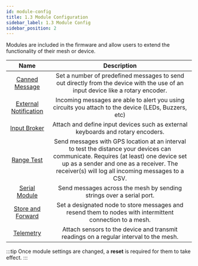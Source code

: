 ```yaml
---
id: module-config
title: 1.3 Module Configuration
sidebar_label: 1.3 Module Config
sidebar_position: 2
---
```


Modules are included in the firmware and allow users to extend the functionality of their mesh or device.

| Name | Description |
|:----:|:-----------:|
| [Canned Message](canned-message) | Set a number of predefined messages to send out directly from the device with the use of an input device like a rotary encoder. |
| [External Notification](external-notification) | Incoming messages are able to alert you using circuits you attach to the device (LEDs, Buzzers, etc) |
| [Input Broker](input-broker) | Attach and define input devices such as external keyboards and rotary encoders. |
| [Range Test](range-test-module) | Send messages with GPS location at an interval to test the distance your devices can communicate. Requires (at least) one device set up as a sender and one as a receiver. The receiver(s) will log all incoming messages to a CSV. |
| [Serial Module](serial) | Send messages across the mesh by sending strings over a serial port. |
| [Store and Forward](store-and-forward) | Set a designated node to store messages and resend them to nodes with intermittent connection to a mesh. |
| [Telemetry](telemetry) | Attach sensors to the device and transmit readings on a regular interval to the mesh. |

:::tip
Once module settings are changed, a **reset** is required for them to take effect.
:::
